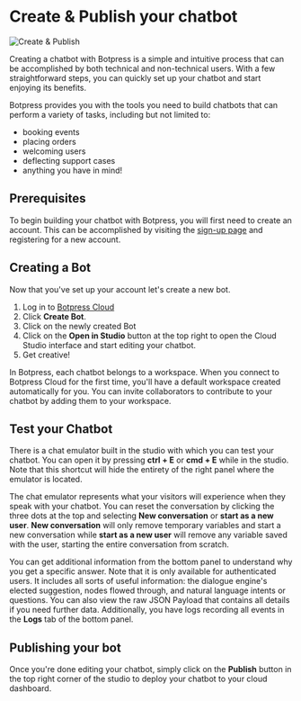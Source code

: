 # Create & Publish your chatbot

![Create & Publish](/docs/create-and-publish-cover.png)

Creating a chatbot with Botpress is a simple and intuitive process that can be accomplished by both technical and non-technical users. With a few straightforward steps, you can quickly set up your chatbot and start enjoying its benefits.

Botpress provides you with the tools you need to build chatbots that can perform a variety of tasks, including but not limited to:

- booking events
- placing orders
- welcoming users
- deflecting support cases
- anything you have in mind!

## Prerequisites

To begin building your chatbot with Botpress, you will first need to create an account. This can be accomplished by visiting the [sign-up page](https://sso.botpress.cloud/registration) and registering for a new account.

## Creating a Bot

Now that you've set up your account let's create a new bot.

1. Log in to [Botpress Cloud](https://app.botpress.cloud)
2. Click **Create Bot**.
3. Click on the newly created Bot
4. Click on the **Open in Studio** button at the top right to open the Cloud Studio interface and start editing your chatbot.
5. Get creative!

In Botpress, each chatbot belongs to a workspace. When you connect to Botpress Cloud for the first time, you'll have a default workspace created automatically for you. You can invite collaborators to contribute to your chatbot by adding them to your workspace.

## Test your Chatbot

There is a chat emulator built in the studio with which you can test your chatbot. You can open it by pressing **ctrl + E** or **cmd + E** while in the studio. Note that this shortcut will hide the entirety of the right panel where the emulator is located.

The chat emulator represents what your visitors will experience when they speak with your chatbot. You can reset the conversation by clicking the three dots at the top and selecting **New conversation** or **start as a new user**. **New conversation** will only remove temporary variables and start a new conversation while **start as a new user** will remove any variable saved with the user, starting the entire conversation from scratch.

You can get additional information from the bottom panel to understand why you get a specific answer. Note that it is only available for authenticated users. It includes all sorts of useful information: the dialogue engine's elected suggestion, nodes flowed through, and natural language intents or questions. You can also view the raw JSON Payload that contains all details if you need further data. Additionally, you have logs recording all events in the **Logs** tab of the bottom panel.

## Publishing your bot

Once you're done editing your chatbot, simply click on the **Publish** button in the top right corner of the studio to deploy your chatbot to your cloud dashboard.
